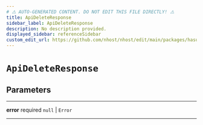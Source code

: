 ```yaml
---
# ⚠️ AUTO-GENERATED CONTENT. DO NOT EDIT THIS FILE DIRECTLY! ⚠️
title: ApiDeleteResponse
sidebar_label: ApiDeleteResponse
description: No description provided.
displayed_sidebar: referenceSidebar
custom_edit_url: https://github.com/nhost/nhost/edit/main/packages/hasura-storage-js/src/packages/hasura-storage-js/src/utils/types.ts#L74
---
```


# `ApiDeleteResponse`

## Parameters

---

**<span className="parameter-name">error</span>** <span className="optional-status">required</span> `null` | `Error`

---

